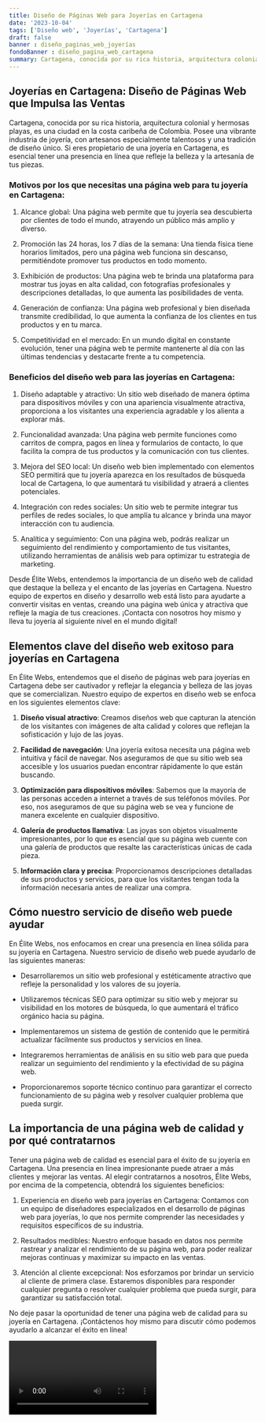 ```yaml
---
title: Diseño de Páginas Web para Joyerías en Cartagena
date: '2023-10-04'
tags: ['Diseño web', 'Joyerías', 'Cartagena']
draft: false
banner : diseño_paginas_web_joyerías
fondoBanner : diseño_pagina_web_cartagena
summary: Cartagena, conocida por su rica historia, arquitectura colonial y hermosas playas, es una ciudad en la costa caribeña de Colombia. Posee una vibrante industria de joyería, con artesanos especialmente talentosos y una tradición de diseño único. Si eres propietario de una joyería en Cartagena, es esencial tener una presencia en línea que refleje la belleza y la artesanía de tus piezas.
---
```


## Joyerías en Cartagena: Diseño de Páginas Web que Impulsa las Ventas

Cartagena, conocida por su rica historia, arquitectura colonial y hermosas playas, es una ciudad en la costa caribeña de Colombia. Posee una vibrante industria de joyería, con artesanos especialmente talentosos y una tradición de diseño único. Si eres propietario de una joyería en Cartagena, es esencial tener una presencia en línea que refleje la belleza y la artesanía de tus piezas.

### Motivos por los que necesitas una página web para tu joyería en Cartagena:

1. Alcance global: Una página web permite que tu joyería sea descubierta por clientes de todo el mundo, atrayendo un público más amplio y diverso.

2. Promoción las 24 horas, los 7 días de la semana: Una tienda física tiene horarios limitados, pero una página web funciona sin descanso, permitiéndote promover tus productos en todo momento.

3. Exhibición de productos: Una página web te brinda una plataforma para mostrar tus joyas en alta calidad, con fotografías profesionales y descripciones detalladas, lo que aumenta las posibilidades de venta.

4. Generación de confianza: Una página web profesional y bien diseñada transmite credibilidad, lo que aumenta la confianza de los clientes en tus productos y en tu marca.

5. Competitividad en el mercado: En un mundo digital en constante evolución, tener una página web te permite mantenerte al día con las últimas tendencias y destacarte frente a tu competencia.

### Beneficios del diseño web para las joyerías en Cartagena:

1. Diseño adaptable y atractivo: Un sitio web diseñado de manera óptima para dispositivos móviles y con una apariencia visualmente atractiva, proporciona a los visitantes una experiencia agradable y los alienta a explorar más.

2. Funcionalidad avanzada: Una página web permite funciones como carritos de compra, pagos en línea y formularios de contacto, lo que facilita la compra de tus productos y la comunicación con tus clientes.

3. Mejora del SEO local: Un diseño web bien implementado con elementos SEO permitirá que tu joyería aparezca en los resultados de búsqueda local de Cartagena, lo que aumentará tu visibilidad y atraerá a clientes potenciales.

4. Integración con redes sociales: Un sitio web te permite integrar tus perfiles de redes sociales, lo que amplía tu alcance y brinda una mayor interacción con tu audiencia.

5. Analítica y seguimiento: Con una página web, podrás realizar un seguimiento del rendimiento y comportamiento de tus visitantes, utilizando herramientas de análisis web para optimizar tu estrategia de marketing.

Desde Élite Webs, entendemos la importancia de un diseño web de calidad que destaque la belleza y el encanto de las joyerías en Cartagena. Nuestro equipo de expertos en diseño y desarrollo web está listo para ayudarte a convertir visitas en ventas, creando una página web única y atractiva que refleje la magia de tus creaciones. ¡Contacta con nosotros hoy mismo y lleva tu joyería al siguiente nivel en el mundo digital!

<GifSeo />

<Cta />

## Elementos clave del diseño web exitoso para joyerías en Cartagena

En Élite Webs, entendemos que el diseño de páginas web para joyerías en Cartagena debe ser cautivador y reflejar la elegancia y belleza de las joyas que se comercializan. Nuestro equipo de expertos en diseño web se enfoca en los siguientes elementos clave:

1. **Diseño visual atractivo**: Creamos diseños web que capturan la atención de los visitantes con imágenes de alta calidad y colores que reflejan la sofisticación y lujo de las joyas.

2. **Facilidad de navegación**: Una joyería exitosa necesita una página web intuitiva y fácil de navegar. Nos aseguramos de que su sitio web sea accesible y los usuarios puedan encontrar rápidamente lo que están buscando.

3. **Optimización para dispositivos móviles**: Sabemos que la mayoría de las personas acceden a internet a través de sus teléfonos móviles. Por eso, nos aseguramos de que su página web se vea y funcione de manera excelente en cualquier dispositivo.

4. **Galería de productos llamativa**: Las joyas son objetos visualmente impresionantes, por lo que es esencial que su página web cuente con una galería de productos que resalte las características únicas de cada pieza.

5. **Información clara y precisa**: Proporcionamos descripciones detalladas de sus productos y servicios, para que los visitantes tengan toda la información necesaria antes de realizar una compra.

## Cómo nuestro servicio de diseño web puede ayudar

En Élite Webs, nos enfocamos en crear una presencia en línea sólida para su joyería en Cartagena. Nuestro servicio de diseño web puede ayudarlo de las siguientes maneras:

- Desarrollaremos un sitio web profesional y estéticamente atractivo que refleje la personalidad y los valores de su joyería.

- Utilizaremos técnicas SEO para optimizar su sitio web y mejorar su visibilidad en los motores de búsqueda, lo que aumentará el tráfico orgánico hacia su página.

- Implementaremos un sistema de gestión de contenido que le permitirá actualizar fácilmente sus productos y servicios en línea.

- Integraremos herramientas de análisis en su sitio web para que pueda realizar un seguimiento del rendimiento y la efectividad de su página web.

- Proporcionaremos soporte técnico continuo para garantizar el correcto funcionamiento de su página web y resolver cualquier problema que pueda surgir.

## La importancia de una página web de calidad y por qué contratarnos

Tener una página web de calidad es esencial para el éxito de su joyería en Cartagena. Una presencia en línea impresionante puede atraer a más clientes y mejorar las ventas. Al elegir contratarnos a nosotros, Élite Webs, por encima de la competencia, obtendrá los siguientes beneficios:

1. Experiencia en diseño web para joyerías en Cartagena: Contamos con un equipo de diseñadores especializados en el desarrollo de páginas web para joyerías, lo que nos permite comprender las necesidades y requisitos específicos de su industria.

2. Resultados medibles: Nuestro enfoque basado en datos nos permite rastrear y analizar el rendimiento de su página web, para poder realizar mejoras continuas y maximizar su impacto en las ventas.

3. Atención al cliente excepcional: Nos esforzamos por brindar un servicio al cliente de primera clase. Estaremos disponibles para responder cualquier pregunta o resolver cualquier problema que pueda surgir, para garantizar su satisfacción total.

No deje pasar la oportunidad de tener una página web de calidad para su joyería en Cartagena. ¡Contáctenos hoy mismo para discutir cómo podemos ayudarlo a alcanzar el éxito en línea!

<Video />

<CtaBot job='Joyerías' city='Cartagena'/>

<Gmaps query='Cartagena+españa+maps' />